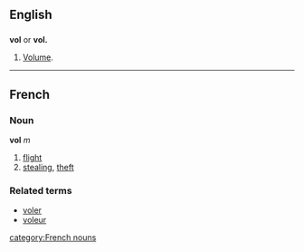 ==English==

==={{Abbreviation}}===
'''vol''' or '''vol.'''
# [[Volume]].
----

==French==
===Noun===
'''vol''' ''m''

# [[flight]]
# [[stealing]], [[theft]]

===Related terms===
*[[voler]]
*[[voleur]]
[[category:French nouns]]